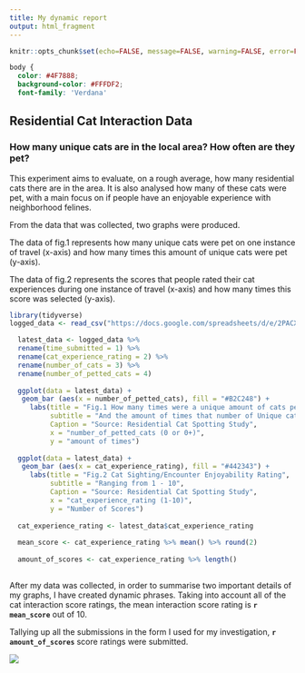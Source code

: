 ---
title: My dynamic report
output: html_fragment
---

```{r setup, include=FALSE}
knitr::opts_chunk$set(echo=FALSE, message=FALSE, warning=FALSE, error=FALSE)

```

```{css}
body {
  color: #4F7888;
  background-color: #FFFDF2;
  font-family: 'Verdana'
```

## Residential Cat Interaction Data
### How many unique cats are in the local area? How often are they pet?

This experiment aims to evaluate, on a rough average, how many residential cats there are in the area. It is also analysed how many of these cats were pet, with a main focus on if people have an enjoyable experience with neighborhood felines.

From the data that was collected, two graphs were produced.

The data of fig.1 represents how many unique cats were pet on one instance of travel (x-axis) and how many times this amount of unique cats were pet (y-axis).

The data of fig.2 represents the scores that people rated their cat experiences during one instance of travel (x-axis) and how many times this score was selected (y-axis).

```{r}
library(tidyverse)
logged_data <- read_csv("https://docs.google.com/spreadsheets/d/e/2PACX-1vQ3eSKCtfLyYWu9s8JLARrpgYJ4JtcAWCguupktDCNUIxWxsnsbjN4oLw9nNTVqgRBZgKl71zZTtKKj/pub?output=csv") 

  latest_data <- logged_data %>%
  rename(time_submitted = 1) %>%
  rename(cat_experience_rating = 2) %>%
  rename(number_of_cats = 3) %>%
  rename(number_of_petted_cats = 4)
  
  ggplot(data = latest_data) +
   geom_bar (aes(x = number_of_petted_cats), fill = "#B2C248") +
     labs(title = "Fig.1 How many times were a unique amount of cats petted?",
          subtitle = "And the amount of times that number of Unique cats were petted",
          Caption = "Source: Residential Cat Spotting Study",
          x = "number_of_petted_cats (0 or 0+)",
          y = "amount of times")
  
  ggplot(data = latest_data) +
   geom_bar (aes(x = cat_experience_rating), fill = "#442343") +
     labs(title = "Fig.2 Cat Sighting/Encounter Enjoyability Rating", 
          subtitle = "Ranging from 1 - 10",
          Caption = "Source: Residential Cat Spotting Study",
          x = "cat_experience_rating (1-10)",
          y = "Number of Scores")
  
  cat_experience_rating <- latest_data$cat_experience_rating
  
  mean_score <- cat_experience_rating %>% mean() %>% round(2)
  
  amount_of_scores <- cat_experience_rating %>% length()
  
```

After my data was collected, in order to  summarise two important details of my graphs, I have created dynamic phrases.
Taking into account all of the cat interaction score ratings, the mean interaction score rating is <b>`r mean_score`</b> out of 10. 

Tallying up all the submissions in the form I used for my investigation, <b>`r amount_of_scores`</b> score ratings were submitted.



![](https://c.tenor.com/-qBsG1HwR4oAAAAC/tenor.gif)
